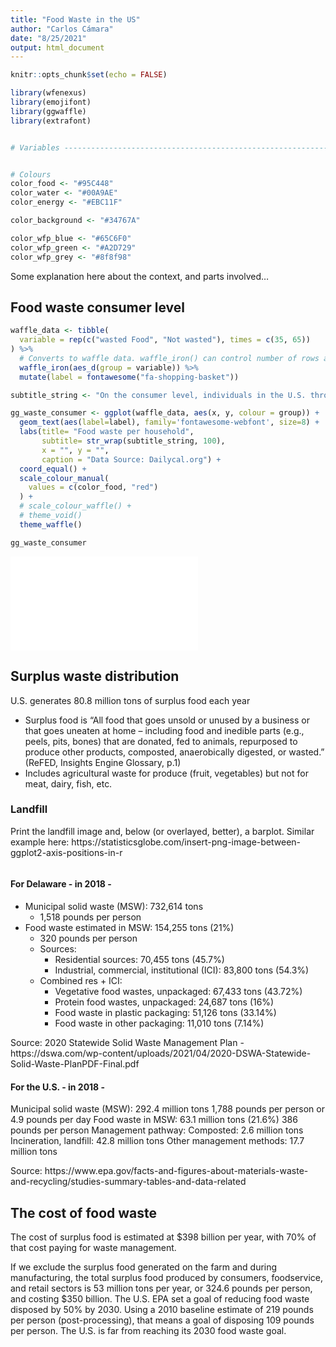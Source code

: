 ```yaml
---
title: "Food Waste in the US"
author: "Carlos Cámara"
date: "8/25/2021"
output: html_document
---
```


```r
knitr::opts_chunk$set(echo = FALSE)

library(wfenexus)
library(emojifont)
library(ggwaffle)
library(extrafont)


# Variables ---------------------------------------------------------------


# Colours
color_food <- "#95C448"
color_water <- "#00A9AE"
color_energy <- "#EBC11F"

color_background <- "#34767A"

color_wfp_blue <- "#65C6F0"
color_wfp_green <- "#A2D729"
color_wfp_grey <- "#8f8f98"

```

Some explanation here about the context, and parts involved...

## Food waste consumer level

```r

waffle_data <- tibble(
  variable = rep(c("wasted Food", "Not wasted"), times = c(35, 65))
) %>%
  # Converts to waffle data. waffle_iron() can control number of rows and cols.
  waffle_iron(aes_d(group = variable)) %>%
  mutate(label = fontawesome("fa-shopping-basket"))

subtitle_string <- "On the consumer level, individuals in the U.S. throw out nearly 25% of the food they bring into their homes. This amounts to a whopping 20 pounds of edible food wasted every single month"

gg_waste_consumer <- ggplot(waffle_data, aes(x, y, colour = group)) +
  geom_text(aes(label=label), family='fontawesome-webfont', size=8) +
  labs(title= "Food waste per household",
       subtitle= str_wrap(subtitle_string, 100),
       x = "", y = "",
       caption = "Data Source: Dailycal.org") +
  coord_equal() +
  scale_colour_manual(
    values = c(color_food, "red")
  ) +
  # scale_colour_waffle() +
  # theme_void()
  theme_waffle()

gg_waste_consumer
```
<embed src="img/food_waste_equivalences.svg" type="image/svg+xml" style="max-width:100%"/>


## Surplus waste distribution

U.S. generates 80.8 million tons of surplus food each year

* Surplus food is “All food that goes unsold or unused by a business or that goes uneaten at home – including food and inedible parts (e.g., peels, pits, bones) that are donated, fed to animals, repurposed to produce other products, composted, anaerobically digested, or wasted.” (ReFED, Insights Engine Glossary, p.1)
* Includes agricultural waste for produce (fruit, vegetables) but not for meat, dairy, fish, etc.



### Landfill

Print the landfill image and, below (or overlayed, better), a barplot. Similar example here: https://statisticsglobe.com/insert-png-image-between-ggplot2-axis-positions-in-r

```r



```

#### For Delaware - in 2018 - 

* Municipal solid waste (MSW): 732,614 tons
  * 1,518 pounds per person
* Food waste estimated in MSW: 154,255 tons (21%)
  * 320 pounds per person
  * Sources:
    * Residential sources: 70,455 tons (45.7%)
    * Industrial, commercial, institutional (ICI): 83,800 tons (54.3%)
  * Combined res + ICI:
    * Vegetative food wastes, unpackaged: 67,433 tons (43.72%)
    * Protein food wastes, unpackaged: 24,687 tons (16%)
    * Food waste in plastic packaging: 51,126 tons (33.14%)
    * Food waste in other packaging: 11,010 tons (7.14%)

Source: 2020 Statewide Solid Waste Management Plan - https://dswa.com/wp-content/uploads/2021/04/2020-DSWA-Statewide-Solid-Waste-PlanPDF-Final.pdf


#### For the U.S. - in 2018 - 

Municipal solid waste (MSW): 292.4 million tons
1,788 pounds per person or 4.9 pounds per day
Food waste in MSW: 63.1 million tons (21.6%)
386 pounds per person
Management pathway:
Composted: 2.6 million tons
Incineration, landfill: 42.8 million tons
Other management methods: 17.7 million tons

Source: https://www.epa.gov/facts-and-figures-about-materials-waste-and-recycling/studies-summary-tables-and-data-related



## The cost of food waste

The cost of surplus food is estimated at $398 billion per year, with 70% of that cost paying for waste management.

If we exclude the surplus food generated on the farm and during manufacturing, the total surplus food produced by consumers, foodservice, and retail sectors is 53 million tons per year, or 324.6 pounds per person, and costing $350 billion.
The U.S. EPA set a goal of reducing food waste disposed by 50% by 2030. Using a 2010 baseline estimate of 219 pounds per person (post-processing), that means a goal of disposing 109 pounds per person. The U.S. is far from reaching its 2030 food waste goal.
